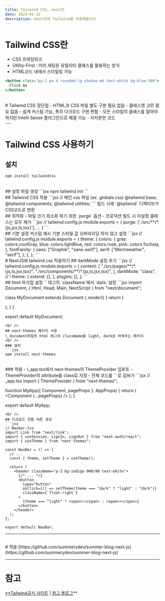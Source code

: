 ```yaml
---
title: Tailwind CSS, nextJS
date: 2023-01-12
description: nextJS에 Tailwind를 적용해봅시다
---
```


# Tailwind CSS란

- CSS 프레임워크
- Utility-First : 미리 세팅된 유틸리티 클래스를 활용하는 방식
- HTML코드 내에서 스타일링 가능

```jsx
<button class="py-2 px-4 rounded-lg shadow-md text-white bg-blue-500">
  Click me
</button>
```
<br />
# Tailwind CSS 장단점
- HTML과 CSS 파일 별도 구분 필요 없음
- 클래스명 고민 필요 없음
- 쉽게 커스텀 가능, 특히 다크모드 구현 편함
- 모든 스타일의 클래스를 알아야하지만 Intelli Sense 플러그인으로 해결 가능
- 지저분한 코드
<br />
---

# Tailwind CSS 사용하기
## 설치

```jsx
npm install tailwindcss
```
<br />
## 설정 파일 생성
```jsx
npm tailwind init
```
<br />
## Tailwind CSS 적용
```jsx
// 메인 css 파일 (ex. globals.css)
@tailwind base;
@tailwind components;
@tailwind utilities;
```
빌드 시에 `@tailwind` 디렉티브가 CSS코드로 변환
<br />
## 최적화
- 파일 크기 최소화 하기 위한 `purge` 옵션
- 프로덕션 빌드 시 미설정 클래스는 모두 제거
```jsx
// tailwind.config.js
module.exports = {
  purge: ['./src/**/*.{js,jsx,ts,tsx}'],
  ...
}
```
<br />
## 기본 설정 커스텀 예시
기본 스타일 값 오버라이딩 하지 않고 설정
```jsx
// tailwind.config.js
module.exports = {
  theme: {
    colors: {
      gray: colors.coolGray,
      blue: colors.lightBlue,
      red: colors.rose,
      pink: colors.fuchsia,
    },
    fontFamily: {
      sans: ["Graphik", "sans-serif"],
      serif: ["Merriweather", "serif"],
    },
  },
};
```
<br />
# NextJS에 tailwind css 적용하기
## darkMode 설정 추가
```jsx
// tailwind.config.js
module.exports = {
  content: [
    "./src/pages/**/*.{js,ts,jsx,tsx}",
    "./src/components/**/*.{js,ts,jsx,tsx}",
  ],
  darkMode: "class", // !
  theme: {
    extend: {},
  },
  plugins: [],
};
```
<br />
## html 마크업 설정
`<body>` 태그의 `className`에서 `dark:`설정
```jsx
import Document, { Html, Head, Main, NextScript } from "next/document";

class MyDocument extends Document {
  render() {
    return (
      <Html>
        <Head>
          <title>blog dev</title>
        </Head>
        <body className="bg-neutral-100 dark:bg-neutral-800 text-indigo-900  dark:text-white">
          <Main />
          <NextScript />
        </body>
      </Html>
    );
  }
}

export default MyDocument;
```
<br />
## next-themes 패키지 사용
\_document파일의 html 태그의 className을 light, dark로 바꿔주는 패키지
<br />
### 설치
```jsx
npm install next-themes
```
<br />
### 적용
- \_app.tsx에서 next-themes의 ThemeProvider 임포트
- ThemeProvider의 attribute를 class로 지정
- 전체 코드를 `<ThemeProvider>` 로 감싸기
```jsx
// _app.tsx
import { ThemeProvider } from "next-themes";

function MyApp({ Component, pageProps }: AppProps) {
  return (
    <SessionProvider>
      <ThemeProvider attribute="class">
        <NavBar />
        <Component {...pageProps} />
      </ThemeProvider>
    </SessionProvider>
  );
}

export default MyApp;
```
<br />
## 다크모드 전환 버튼 생성
```jsx
// Navbar.tsx
import Link from "next/link";
import { useSession, signIn, signOut } from "next-auth/react";
import { useTheme } from "next-themes";

const NavBar = () => {
  // ...
  const { theme, setTheme } = useTheme();

  return (
    <header className="p-3 bg-indigo-900/90 text-white">
      {/* ... */}
      <button
        type="button"
        onClick={() => setTheme(theme === "dark" ? "light" : "dark")}
        className={`float-right`}
      >
        {theme === "light" ? <span>☾</span> : <span>☀️</span>}
      </button>
    </header>
  );
};

export default NavBar;
```
---
<br />
# 적용
[https://github.com/summerydev/summer-blog-next-js](https://github.com/summerydev/summer-blog-next-js)

---

# 참고

[\*\*Tailwind공식 사이트](https://tailwindcss.com/) | [참고 블로그](https://wonny.space/writing/dev/hello-tailwind-css)\*\*
